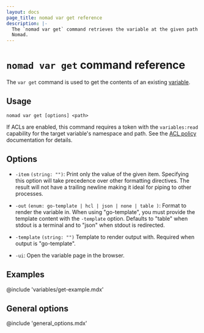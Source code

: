 ```yaml
---
layout: docs
page_title: nomad var get reference
description: |-
  The `nomad var get` command retrieves the variable at the given path from
  Nomad.
---
```


# `nomad var get` command reference

The `var get` command is used to get the contents of an existing [variable][].

## Usage

```plaintext
nomad var get [options] <path>
```

If ACLs are enabled, this command requires a token with the `variables:read`
capability for the target variable's namespace and path. See the [ACL policy][]
documentation for details.

## Options

- `-item` `(string: "")`: Print only the value of the given item. Specifying
   this option will take precedence over other formatting directives. The result
   will not have a trailing newline making it ideal for piping to other
   processes.

- `-out` `(enum: go-template | hcl | json | none | table )`: Format to render the
  variable in. When using "go-template", you must provide the template content
  with the `-template` option. Defaults to "table" when stdout is a terminal and
  to "json" when stdout is redirected.

- `-template` `(string: "")` Template to render output with. Required when
  output is "go-template".

- `-ui`: Open the variable page in the browser.

## Examples

@include 'variables/get-example.mdx'

## General options

@include 'general_options.mdx'

[variable]: /nomad/docs/concepts/variables
[ACL Policy]: /nomad/docs/other-specifications/acl-policy#variables
